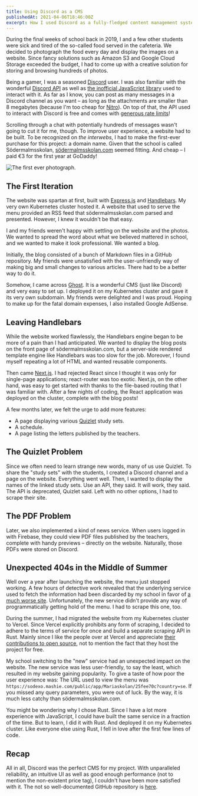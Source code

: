 ```yaml
---
title: Using Discord as a CMS
publishedAt: 2021-04-06T18:46:00Z
excerpt: How I used Discord as a fully-fledged content management system.
---
```


During the final weeks of school back in 2019, I and a few other students were sick and tired of the so-called food served in the cafeteria.
We decided to photograph the food every day and display the images on a website. Since fancy solutions such as Amazon S3 and Google Cloud Storage exceeded the budget,
I had to come up with a creative solution for storing and browsing hundreds of photos.

Being a gamer, I was a seasoned [Discord](https://discord.com/) user. I was also familiar with the wonderful [Discord API](https://discord.com/developers/docs/intro)
as well as [the inofficial JavaScript library](https://discord.js.org/#/) used to interact with it.
As far as I know, you can post as many messages in a Discord channel as you want –
as long as the attachments are smaller than 8 megabytes (because I'm too cheap for [Nitro](https://discord.com/nitro)).
On top of that, the API used to interact with Discord is free and comes with [generous rate limits](https://discord.com/developers/docs/topics/rate-limits)!

Scrolling through a chat with potentially hundreds of messages wasn't going to cut it for me, though. To improve user experience, a website had to be built.
To be recognized on _the interwebs_, I had to make the first-ever purchase for this project: a domain name. Given that the school is called Södermalmsskolan,
[södermalmsskolan.com](https://xn--sdermalmsskolan-8sb.com/) seemed fitting. And cheap – I paid €3 for the first year at GoDaddy!

![The first ever photograph.](https://cdn.discordapp.com/attachments/575993879837409290/576074256723476491/IMG_20190507_121005.jpg)

## The First Iteration

The website was spartan at first, built with [Express.js](https://expressjs.com/) and [Handlebars](https://handlebarsjs.com/).
My very own Kubernetes cluster hosted it.
A website that used to serve the menu provided an RSS feed that södermalmsskolan.com parsed and presented. However, I knew it wouldn't be that easy.

I and my friends weren't happy with settling on the website and the photos. We wanted to spread the word about what we believed mattered in school, and we wanted to make it look professional. We wanted a blog.

Initially, the blog consisted of a bunch of Markdown files in a GitHub repository.
My friends were unsatisfied with the user-unfriendly way of making big and small changes to various articles. There had to be a better way to do it.

Somehow, I came across [Ghost](https://ghost.org/). It is a wonderful CMS (just like Discord) and very easy to set up.
I deployed it on my Kubernetes cluster and gave it its very own subdomain.
My friends were delighted and I was proud. Hoping to make up for the fatal domain expenses, I also installed Google AdSense.

## Leaving Handlebars

While the website worked flawlessly, the Handlebars engine began to be more of a pain than I had anticipated.
We wanted to display the blog posts on the front page of södermalmsskolan.com,
but a server-side rendered template engine like Handlebars was too slow for the job. Moreover,
I found myself repeating a lot of HTML and wanted reusable components.

Then came [Next.js](https://nextjs.org/). I had rejected React since I thought it was only for single-page applications;
react-router was too exotic. Next.js, on the other hand, was easy to get started with thanks to the file-based routing that I was familiar with.
After a few nights of coding, the React application was deployed on the cluster, complete with the blog posts!

A few months later, we felt the urge to add more features:

- A page displaying various [Quizlet](https://quizlet.com/) study sets.
- A schedule.
- A page listing the letters published by the teachers.

## The Quizlet Problem

Since we often need to learn strange new words, many of us use Quizlet. To share the "study sets" with the students,
I created a Discord channel and a page on the website. Everything went well. Then, I wanted to display the names of the linked study sets.
Use an API, they said. It will work, they said. The API is deprecated, Quizlet said. Left with no other options, I had to scrape their site.

## The PDF Problem

Later, we also implemented a kind of news service. When users logged in with Firebase, they could view PDF files published by the teachers,
complete with handy previews – directly on the website. Naturally, those PDFs were stored on Discord.

## Unexpected 404s in the Middle of Summer

Well over a year after launching the website, the menu just stopped working.
A few hours of detective work revealed that the underlying service used to fetch the information
had been discarded by my school in favor of [a much worse site](https://www.mashie.com/en).
Unfortunately, the new service didn't provide any way of programmatically getting hold of the menu. I had to scrape this one, too.

During the summer, I had migrated the website from my Kubernetes cluster to Vercel. Since Vercel explicitly prohibits any form of scraping,
I decided to adhere to the terms of service for once and build a separate scraping API in Rust. Mainly since I like the people over
at Vercel and appreciate [their contributions to open source](https://vercel.com/oss), not to mention the fact that they host the project for free.

My school switching to the "new" service had an unexpected impact on the website. The new service was less user-friendly, to say the least, which resulted in my website gaining popularity.
To give a taste of how poor the user experience was: The URL used to view the menu was `https://sodexo.mashie.com/public/app/Mariaskolan/25fee70c?country=se`.
If you missed any query parameters, you were out of luck. By the way, it is much less catchy than södermalmsskolan.com.

You might be wondering why I chose Rust. Since I have a lot more experience with JavaScript,
I could have built the same service in a fraction of the time. But to learn, I did it with Rust.
And deployed it on my Kubernetes cluster. Like everyone else using Rust, I fell in love after the first few lines of code.

## Recap

All in all, Discord was the perfect CMS for my project. With unparalleled reliability, an intuitive UI as well as good enough performance (not to mention the non-existent price tag),
I couldn't have been more satisfied with it. The not so well-documented GitHub repository is [here](https://github.com/ThePicoNerd/sodermalmsskolan.com).
